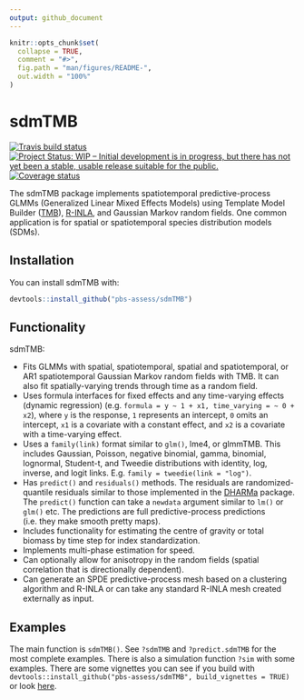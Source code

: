 ```yaml
---
output: github_document
---
```


<!-- README.md is generated from README.Rmd. Please edit that file -->

```r
knitr::opts_chunk$set(
  collapse = TRUE,
  comment = "#>",
  fig.path = "man/figures/README-",
  out.width = "100%"
)
```

# sdmTMB

[![Travis build status](https://travis-ci.org/pbs-assess/sdmTMB.svg?branch=master)](https://travis-ci.org/pbs-assess/sdmTMB)
[![Project Status: WIP – Initial development is in progress, but there has not yet been a stable, usable release suitable for the public.](https://www.repostatus.org/badges/latest/wip.svg)](https://www.repostatus.org/#wip)
[![Coverage
status](https://codecov.io/gh/pbs-assess/sdmTMB/branch/master/graph/badge.svg)](https://codecov.io/github/pbs-assess/sdmTMB?branch=master)

The sdmTMB package implements spatiotemporal predictive-process GLMMs (Generalized Linear Mixed Effects Models) using Template Model Builder ([TMB](https://github.com/kaskr/adcomp)), [R-INLA](http://www.r-inla.org/), and Gaussian Markov random fields. One common application is for spatial or spatiotemporal species distribution models (SDMs).
    
## Installation

You can install sdmTMB with:

``` r
devtools::install_github("pbs-assess/sdmTMB")
```

## Functionality

sdmTMB:

- Fits GLMMs with spatial, spatiotemporal, spatial and spatiotemporal, or AR1 spatiotemporal Gaussian Markov random fields with TMB. It can also fit spatially-varying trends through time as a random field.
- Uses formula interfaces for fixed effects and any time-varying effects (dynamic regression) (e.g. `formula = y ~ 1 + x1, time_varying = ~ 0 + x2`), where `y` is the response, `1` represents an intercept, `0` omits an intercept, `x1` is a covariate with a constant effect, and `x2` is a covariate with a time-varying effect.
- Uses a `family(link)` format similar to `glm()`, lme4, or glmmTMB. This includes Gaussian, Poisson, negative binomial, gamma, binomial, lognormal, Student-t, and Tweedie distributions with identity, log, inverse, and logit links. E.g. `family = tweedie(link = "log")`.
- Has `predict()` and `residuals()` methods. The residuals are randomized-quantile residuals similar to those implemented in the [DHARMa](https://cran.r-project.org/package=DHARMa) package. The `predict()` function can take a `newdata` argument similar to `lm()` or `glm()` etc. The predictions are full predictive-process predictions (i.e. they make smooth pretty maps).
- Includes functionality for estimating the centre of gravity or total biomass by time step for index standardization.
- Implements multi-phase estimation for speed.
- Can optionally allow for anisotropy in the random fields (spatial correlation that is directionally dependent).
- Can generate an SPDE predictive-process mesh based on a clustering algorithm and R-INLA or can take any standard R-INLA mesh created externally as input.

## Examples

The main function is `sdmTMB()`. See `?sdmTMB` and `?predict.sdmTMB` for the most complete examples. There is also a simulation function `?sim` with some examples. There are some vignettes you can see if you build with `devtools::install_github("pbs-assess/sdmTMB", build_vignettes = TRUE)` or look [here](https://github.com/pbs-assess/sdmTMB/tree/master/vignettes).

